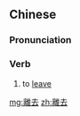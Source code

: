 {{also|离去}}
==Chinese==
{{zh-forms|s=离去}}

===Pronunciation===
{{zh-pron
|m=líqù
|c=lei4 heoi3
|cat=v
}}

===Verb===
{{zh-verb}}

# to [[leave]]

[[mg:離去]]
[[zh:離去]]